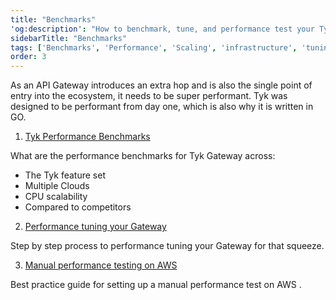 ```yaml
---
title: "Benchmarks"
'og:description': "How to benchmark, tune, and performance test your Tyk infrastructure"
sidebarTitle: "Benchmarks"
tags: ['Benchmarks', 'Performance', 'Scaling', 'infrastructure', 'tuning']
order: 3
---
```


As an API Gateway introduces an extra hop and is also the single point of entry into the ecosystem, it needs to be super performant.  Tyk was designed to be performant from day one, which is also why it is written in GO.


1. [Tyk Performance Benchmarks][0]

What are the performance benchmarks for Tyk Gateway across:
- The Tyk feature set
- Multiple Clouds
- CPU scalability
- Compared to competitors


2. [Performance tuning your Gateway][1]

Step by step process to performance tuning your Gateway for that squeeze.

3. [Manual performance testing on AWS][2]

Best practice guide for setting up a manual performance test on AWS .




[0]: https://tyk.io/blog/performance-benchmarks
[1]: https://tyk.io/performance-tuning-your-tyk-api-gateway/
[2]: https://tyk.io/a-manual-for-simple-performance-testing-with-tyk-on-aws/
